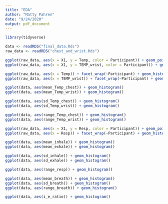 ```yaml
---
title: "EDA"
author: "Matty Pahren"
date: "9/24/2020"
output: pdf_document
---
```


```r
library(tidyverse)
```

```r
data <- readRDS("final_data.Rds")
raw_data <- readRDS("chest_and_wrist.Rds")
```



```r
ggplot(raw_data, aes(x = X1, y = Temp, color = Participant)) + geom_point()
ggplot(raw_data, aes(x = X1, y = TEMP_wrist, color = Participant)) + geom_point()

ggplot(raw_data, aes(x = Temp)) + facet_wrap(~Participant) + geom_histogram()
ggplot(raw_data, aes(x = TEMP_wrist)) + facet_wrap(~Participant) + geom_histogram()
```

```r
ggplot(data, aes(mean_Temp_chest)) + geom_histogram()
ggplot(data, aes(mean_Temp_wrist)) + geom_histogram()

ggplot(data, aes(sd_Temp_chest)) + geom_histogram()
ggplot(data, aes(sd_Temp_wrist)) + geom_histogram()

ggplot(data, aes(range_Temp_chest)) + geom_histogram()
ggplot(data, aes(range_Temp_wrist)) + geom_histogram()
```


```r
ggplot(raw_data, aes(x = X1, y = Resp, color = Participant)) + geom_point()
ggplot(raw_data, aes(x = Resp)) + facet_wrap(~Participant) + geom_histogram()
```


```r
ggplot(data, aes(mean_inhale)) + geom_histogram()
ggplot(data, aes(mean_exhale)) + geom_histogram()

ggplot(data, aes(sd_inhale)) + geom_histogram()
ggplot(data, aes(sd_exhale)) + geom_histogram()

ggplot(data, aes(range_resp)) + geom_histogram()

ggplot(data, aes(mean_breath)) + geom_histogram()
ggplot(data, aes(sd_breath)) + geom_histogram()
ggplot(data, aes(range_breath)) + geom_histogram()

ggplot(data, aes(i_e_ratio)) + geom_histogram()
```

